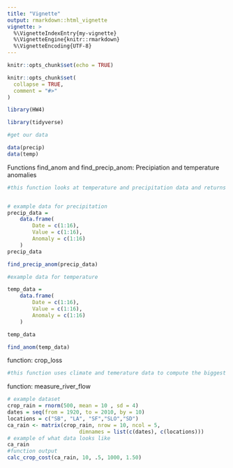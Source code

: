 ```yaml
---
title: "Vignette"
output: rmarkdown::html_vignette
vignette: >
  %\VignetteIndexEntry{my-vignette}
  %\VignetteEngine{knitr::rmarkdown}
  %\VignetteEncoding{UTF-8}
---
```


```r
knitr::opts_chunk$set(echo = TRUE)
```

```r
knitr::opts_chunk$set(
  collapse = TRUE,
  comment = "#>"
)
```

```r
library(HW4)
```

```r
library(tidyverse)
```


```r
#get our data 

data(precip)
data(temp)


```


Functions find_anom and find_precip_anom: Precipiation and temperature anomalies
```r

#this function looks at temperature and precipitation data and returns the minumum and maximum values along with the correspending year each value occured in 


# example data for precipitation
precip_data =
    data.frame(
        Date = c(1:16),
        Value = c(1:16),
        Anomaly = c(1:16)
    )
precip_data

find_precip_anom(precip_data)

#example data for temperature 

temp_data =
    data.frame(
        Date = c(1:16),
        Value = c(1:16),
        Anomaly = c(1:16)
    )

temp_data

find_anom(temp_data)

```


function: crop_loss 
```r
#this function uses climate and temerature data to compute the biggest drought and wet years 


```


function: measure_river_flow
```r
# example dataset
crop_rain = rnorm(500, mean = 10 , sd = 4)
dates = seq(from = 1920, to = 2010, by = 10)
locations = c("SB", "LA", "SF","SLO","SD")
ca_rain <- matrix(crop_rain, nrow = 10, ncol = 5,
                       dimnames = list(c(dates), c(locations)))
# example of what data looks like
ca_rain
#function output
calc_crop_cost(ca_rain, 10, .5, 1000, 1.50)
```
